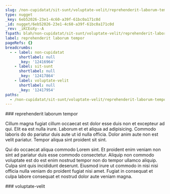 ```yaml
---
slug: /non-cupidatat/sit-sunt/voluptate-velit/reprehenderit-laborum-tempor
type: nugget
_key: 6eb52026-23e1-4c60-a39f-61bc0a171c0d
_id: nugget/6eb52026-23e1-4c60-a39f-61bc0a171c0d
_rev: _iKCEoXy--A
fspath: blah/non-cupidatat/sit-sunt/voluptate-velit/reprehenderit-laborum-tempor.md
label: reprehenderit laborum tempor
pageRefs: {}
breadcrumbs:
  - - label: non-cupidatat
      shortlabel: null
      _key: '12416964'
    - label: sit-sunt
      shortlabel: null
      _key: '12417864'
    - label: voluptate-velit
      shortlabel: null
      _key: '12417954'
paths:
  - /non-cupidatat/sit-sunt/voluptate-velit/reprehenderit-laborum-tempor
---
```


<NuggetArea>
<Nugget slug="/non-cupidatat/sit-sunt/voluptate-velit/reprehenderit-laborum-tempor" type="nugget" _key="6eb52026-23e1-4c60-a39f-61bc0a171c0d" _id="nugget/6eb52026-23e1-4c60-a39f-61bc0a171c0d" _rev="_iKCEoXy--A" fspath="blah/non-cupidatat/sit-sunt/voluptate-velit/reprehenderit-laborum-tempor.md" label="reprehenderit laborum tempor" paths="/non-cupidatat/sit-sunt/voluptate-velit/reprehenderit-laborum-tempor">
<NuggetBody>
### reprehenderit laborum tempor

Cillum magna fugiat cillum occaecat est dolor esse duis non et excepteur ad qui. Elit ea est nulla irure. Laborum et et aliqua ad adipisicing. Commodo laboris do do pariatur duis aute ut id nulla officia. Dolor anim aute non est velit pariatur. Tempor aliqua sint proident sit sint.

Qui do occaecat aliqua commodo Lorem sint. Et proident enim veniam non sint ad pariatur duis esse commodo consectetur. Aliquip non commodo voluptate est do est enim nostrud tempor non do tempor ullamco aliquip. Culpa sint quis incididunt deserunt. Eiusmod irure ut commodo in nisi nisi officia nulla veniam do proident fugiat nisi amet. Fugiat in consequat et culpa labore consequat et nostrud dolor aute veniam magna.

</NuggetBody>
<Breadcrumbs>
<Crumbs>
<Crumb _key="12416964" label="non-cupidatat" /><Crumb _key="12417864" label="sit-sunt" /><Crumb _key="12417954" label="voluptate-velit" />
</Crumbs>
</Breadcrumbs>
</Nugget>

<NuggetsInbound>
</NuggetsInbound>
<NuggetsOutbound>
</NuggetsOutbound>
</NuggetArea>
<PassagesInbound>
<Passage direction="inbound" type="passage" _key="12417954" _id="passage/12417954" _rev="_iKCEoXq--_" label="voluptate-velit" passage="voluptate-velit" fspath="blah/non-cupidatat/sit-sunt/voluptate-velit" paths="/non-cupidatat/sit-sunt/voluptate-velit" slug="/non-cupidatat/sit-sunt/voluptate-velit">
<NuggetBody>
### voluptate-velit

</NuggetBody>
<Breadcrumbs>
<Crumbs>
<Crumb _key="12416964" label="non-cupidatat" /><Crumb _key="12417864" label="sit-sunt" />
</Crumbs>
</Breadcrumbs>
</Passage>

</PassagesInbound>
<PassagesOutbound>
</PassagesOutbound>